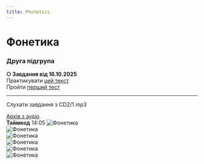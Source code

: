 ```yaml
---
title: Phonetics
---
```



# Фонетика

### Друга підгрупа

**○ Завдання від 16.10.2025** \
Практикувати [цей текст](https://krnu.org/mod/resource/view.php?id=9897) \
Пройти [перший тест](https://krnu.org/mod/quiz/view.php?id=1267)

---

<Callout type="info">Слухати завдання з CD2/1.mp3</Callout>

[Архів з аудіо](https://drive.google.com/drive/mobile/folders/1wS6gswOli-StjoNAvlZ7RwPoZV7mU7x8) \
**Таймкод** 14:05
![Фонетика](/img/fn2_1.jpg) \
![Фонетика](/img/fn2_2.jpg) \
![Фонетика](/img/fn2_3.jpg) \
![Фонетика](/img/fn2_4.jpg) \
![Фонетика](/img/fn2_5.jpg) \
![Фонетика](/img/fn2_6.jpg)
